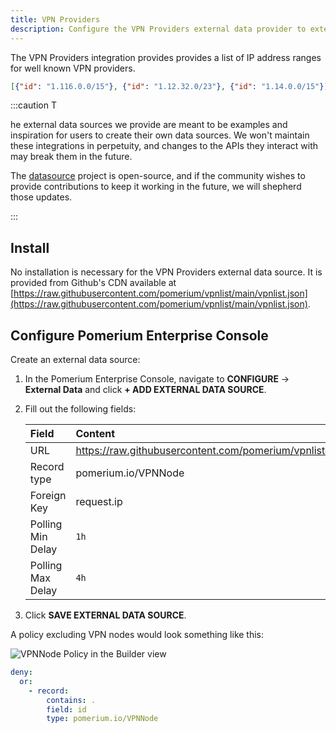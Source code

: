 ```yaml
---
title: VPN Providers
description: Configure the VPN Providers external data provider to extend your access policies.
---
```



The VPN Providers integration provides provides a list of IP address ranges for well known VPN providers.

```json title="Example"
[{"id": "1.116.0.0/15"}, {"id": "1.12.32.0/23"}, {"id": "1.14.0.0/15"}]
```

:::caution T

he external data sources we provide are meant to be examples and inspiration for users to create their own data sources. We won't maintain these integrations in perpetuity, and changes to the APIs they interact with may break them in the future.

The [datasource](https://github.com/pomerium/datasource) project is open-source, and if the community wishes to provide contributions to keep it working in the future, we will shepherd those updates.

:::

## Install

No installation is necessary for the VPN Providers external data source. It is provided from Github's CDN available at [https://raw.githubusercontent.com/pomerium/vpnlist/main/vpnlist.json](https://raw.githubusercontent.com/pomerium/vpnlist/main/vpnlist.json).

## Configure Pomerium Enterprise Console

Create an external data source:

1. In the Pomerium Enterprise Console, navigate to **CONFIGURE** → **External Data** and click **+ ADD EXTERNAL DATA SOURCE**.

1. Fill out the following fields:

   | Field | Content |
   | :-- | :-- |
   | URL | https://raw.githubusercontent.com/pomerium/vpnlist/main/vpnlist.json |
   | Record type | pomerium.io/VPNNode |
   | Foreign Key | request.ip |
   | Polling Min Delay | `1h` |
   | Polling Max Delay | `4h` |

1. Click **SAVE EXTERNAL DATA SOURCE**.

A policy excluding VPN nodes would look something like this:

<Tabs>
<TabItem value="builder" label="Builder">

![VPNNode Policy in the Builder view](./img/vpn/vpn-node-policy.png)

</TabItem>
<TabItem value="editor" label="Editor">

```yaml showLineNumbers
deny:
  or:
    - record:
        contains: .
        field: id
        type: pomerium.io/VPNNode
```

</TabItem>
</Tabs>
